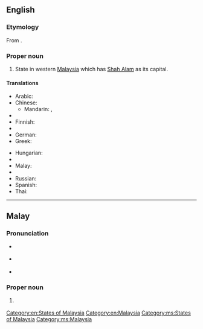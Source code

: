 ==English==
{{wikipedia}}

===Etymology===
From {{etyl|ms}} {{term|Selangor|lang=ms}}.

===Proper noun===
{{en-proper noun}}

# State in western [[Malaysia]] which has [[Shah Alam]] as its capital.

====Translations====
{{trans-top|western Malaysian state}}
* Arabic: {{t|ar|سلانغور دار الإحسان|f|tr=salanghur darul-’eHsaan}}
* Chinese:
** Mandarin: {{t-|cmn|雪蘭莪|sc=Hani}}, {{t-|cmn|雪兰莪|tr=Xuělán'é|sc=Hani}}
* {{trreq|nl}}
* Finnish: {{t-|fi|Selangor}}
* {{trreq|fr}}
* German: {{t|de|Selangor}}
* Greek: {{t|el|Σελανγκόρ|f|tr=Selangór}}
{{trans-mid}}
* Hungarian: {{t|hu|Selangor}}
* {{trreq|ja}}
* Malay: {{t|ms|Selangor}}
* {{trreq|pt}}
* Russian: {{t|ru|Селангор|m|tr=S'elángor}}
* Spanish: {{t-|es|Selangor}}
* Thai: {{t|th|สลังงอร์|tr=sàlăngngor}}
{{trans-bottom}}

[[Category:en:States of Malaysia]]
[[Category:en:Malaysia]]

----

==Malay==

===Pronunciation===
* {{a|Johor-Selangor}} {{IPA|/səlaŋo(r)/|lang=ms}}
* {{a|Riau-Lingga}} {{IPA|/səlaŋʊ(r)/|lang=ms}}
* {{rhymes|aŋo(r)|ŋo(r)|o(r)|lang=ms}}

===Proper noun===
{{head|ms|proper noun}}

# {{l|en|Selangor}} {{qualifier|western Malaysian state}}

[[Category:ms:States of Malaysia]]
[[Category:ms:Malaysia]]